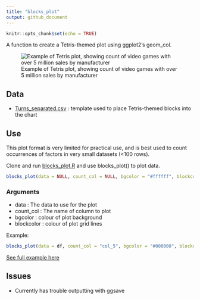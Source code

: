 ```yaml
---
title: "blocks_plot"
output: github_document
---
```


```r
knitr::opts_chunk$set(echo = TRUE)
```

A function to create a Tetris-themed plot using ggplot2's geom_col.

![Example of Tetris plot, showing count of video games with over 5 million sales by manufacturer](outputs/tetrisplotexample.png)

## Data

* <a href = "https://github.com/filmicaesthetic/TetrisChart/blob/main/data/Turns_separated.csv">Turns_separated.csv</a> : template used to place Tetris-themed blocks into the chart

## Use

This plot format is very limited for practical use, and is best used to count occurrences of factors in very small datasets (<100 rows).

Clone and run <a href="https://github.com/filmicaesthetic/TetrisChart/blob/main/scripts/blocks_plot.R">blocks_plot.R</a> and use blocks_plot() to plot data.

``` r
blocks_plot(data = NULL, count_col = NULL, bgcolor = "#ffffff", blockcolor = "#394d6e")
```

### Arguments

* data : The data to use for the plot
* count_col : The name of column to plot
* bgcolor : colour of plot background
* blockcolor : colour of plot grid lines

Example:

``` r
blocks_plot(data = df, count_col = "col_5", bgcolor = "#000000", blockcolor = "grey")
```

<a href = "https://github.com/filmicaesthetic/TetrisChart/blob/main/scripts/Tetris%20Plot%20Example.R">See full example here</a>

## Issues

* Currently has trouble outputting with ggsave

